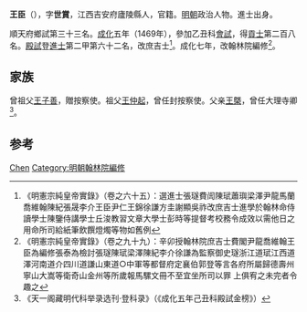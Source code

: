 {{Otheruses|other=名为王臣的其他人物|王臣}}

'''王臣'''（{{bd|1454年||？}}），字'''世賞'''，江西吉安府廬陵縣人，官籍。[[明朝|明朝]]政治人物。進士出身。

順天府鄉試第三十三名。[[成化|成化]]五年（1469年），參加乙丑科[[會試|會試]]，得[[貢士|貢士]]第二百八名。[[殿試|殿試]]登[[進士|進士]]第二甲第六十二名，改庶吉士<ref>《明憲宗純皇帝實錄》（卷之六十五）：選進士張璲費訚陳珷蕭璵梁澤尹龍馬蘭喬維翰陳紀張晟李介王臣尹仁王錦徐謙方圭謝顯吳祚改庶吉士進學於翰林命侍讀學士陳鑒侍講學士丘浚教習文章大學士彭時等提督考校務令成效以需他日之用命所司給紙筆飲饌燈燭等物如舊例</ref>。成化七年，改翰林院編修<ref>《明憲宗純皇帝實錄》（卷之九十九）：辛卯授翰林院庶吉士費閣尹龍喬維翰王臣為編修張泰為檢討張璲陳珷梁澤陳紀李介徐謙為監察御史璲浙江道珷江西道澤河南道介四川道謙山東道○中軍等都督府定襄伯郭登等言各府所屬歸德壽州寧山大嵩等衛奇山金州等所歲報馬騾文冊不至宜坐所司以罪 上俱宥之未完者令趣之</ref>。

== 家族 ==
曾祖父[[王子善|王子善]]，贈按察使。祖父[[王仲起|王仲起]]，曾任封按察使。父亲[[王槩|王槩]]，曾任大理寺卿<ref>《天一阁藏明代科举录选刊·登科录》（《成化五年己丑科殿試金榜》）</ref>。

== 参考 ==
{{reflist}}

{{明朝人物小作品}}
{{成化五年己丑科殿試金榜}}

{{Authority control}}
{{DEFAULTSORT:Wang王}}
[[Category:王姓|Chen]]
[[Category:明朝翰林院編修|Category:明朝翰林院編修]]